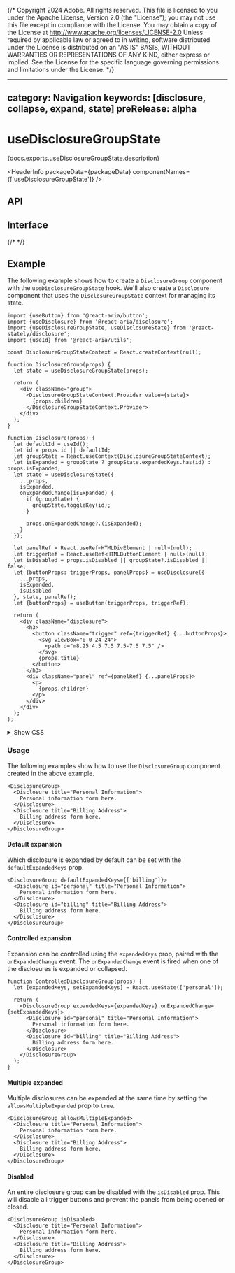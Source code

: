 {/* Copyright 2024 Adobe. All rights reserved.
This file is licensed to you under the Apache License, Version 2.0 (the "License");
you may not use this file except in compliance with the License. You may obtain a copy
of the License at http://www.apache.org/licenses/LICENSE-2.0
Unless required by applicable law or agreed to in writing, software distributed under
the License is distributed on an "AS IS" BASIS, WITHOUT WARRANTIES OR REPRESENTATIONS
OF ANY KIND, either express or implied. See the License for the specific language
governing permissions and limitations under the License. */}



---
category: Navigation
keywords: [disclosure, collapse, expand, state]
preRelease: alpha
---

# useDisclosureGroupState

<PageDescription>{docs.exports.useDisclosureGroupState.description}</PageDescription>

<HeaderInfo
  packageData={packageData}
  componentNames={['useDisclosureGroupState']} />

## API

<FunctionAPI function={docs.exports.useDisclosureGroupState} links={docs.links} />

## Interface

{/* <ClassAPI links={docs.links} class={docs.links[docs.exports.useDisclosureGroupState.return.base.id]} /> */}

## Example

The following example shows how to create a `DisclosureGroup` component with the `useDisclosureGroupState` hook. We'll also create a `Disclosure` component that uses the `DisclosureGroupState` context for managing its state.

```tsx example export=true
import {useButton} from '@react-aria/button';
import {useDisclosure} from '@react-aria/disclosure';
import {useDisclosureGroupState, useDisclosureState} from '@react-stately/disclosure';
import {useId} from '@react-aria/utils';

const DisclosureGroupStateContext = React.createContext(null);

function DisclosureGroup(props) {
  let state = useDisclosureGroupState(props);

  return (
    <div className="group">
      <DisclosureGroupStateContext.Provider value={state}>
        {props.children}
      </DisclosureGroupStateContext.Provider>
    </div>
  );
}

function Disclosure(props) {
  let defaultId = useId();
  let id = props.id || defaultId;
  let groupState = React.useContext(DisclosureGroupStateContext);
  let isExpanded = groupState ? groupState.expandedKeys.has(id) : props.isExpanded;
  let state = useDisclosureState({
    ...props,
    isExpanded,
    onExpandedChange(isExpanded) {
      if (groupState) {
        groupState.toggleKey(id);
      }

      props.onExpandedChange?.(isExpanded);
    }
  });

  let panelRef = React.useRef<HTMLDivElement | null>(null);
  let triggerRef = React.useRef<HTMLButtonElement | null>(null);
  let isDisabled = props.isDisabled || groupState?.isDisabled || false;
  let {buttonProps: triggerProps, panelProps} = useDisclosure({
    ...props,
    isExpanded,
    isDisabled
  }, state, panelRef);
  let {buttonProps} = useButton(triggerProps, triggerRef);

  return (
    <div className="disclosure">
      <h3>
        <button className="trigger" ref={triggerRef} {...buttonProps}>
          <svg viewBox="0 0 24 24">
            <path d="m8.25 4.5 7.5 7.5-7.5 7.5" />
          </svg>
          {props.title}
        </button>
      </h3>
      <div className="panel" ref={panelRef} {...panelProps}>
        <p>
          {props.children}
        </p>
      </div>
    </div>
  );
};
```

<details>
  <summary style={{fontWeight: 'bold'}}><ChevronRight size="S" /> Show CSS</summary>

```css
.disclosure {
  .trigger {
    background: none;
    border: none;
    box-shadow: none;
    font-weight: bold;
    font-size: 16px;
    display: flex;
    align-items: center;
    gap: 8px;

    svg {
      rotate: 0deg;
      transition: rotate 200ms;
      width: 12px;
      height: 12px;
      fill: none;
      stroke: currentColor;
      stroke-width: 3px;
    }

    &[aria-expanded="true"] svg {
      rotate: 90deg;
    }
  }
}

.panel {
  margin-left: 32px;
}
```

</details>

### Usage

The following examples show how to use the `DisclosureGroup` component created in the above example.

```tsx example
<DisclosureGroup>
  <Disclosure title="Personal Information">
    Personal information form here.
  </Disclosure>
  <Disclosure title="Billing Address">
    Billing address form here.
  </Disclosure>
</DisclosureGroup>
```

#### Default expansion

Which disclosure is expanded by default can be set with the `defaultExpandedKeys` prop.

```tsx example
<DisclosureGroup defaultExpandedKeys={['billing']}>
  <Disclosure id="personal" title="Personal Information">
    Personal information form here.
  </Disclosure>
  <Disclosure id="billing" title="Billing Address">
    Billing address form here.
  </Disclosure>
</DisclosureGroup>
```

#### Controlled expansion

Expansion can be controlled using the `expandedKeys` prop, paired with the `onExpandedChange` event. The `onExpandedChange` event is fired when one of the disclosures is expanded or collapsed.

```tsx example
function ControlledDisclosureGroup(props) {
  let [expandedKeys, setExpandedKeys] = React.useState(['personal']);

  return (
    <DisclosureGroup expandedKeys={expandedKeys} onExpandedChange={setExpandedKeys}>
      <Disclosure id="personal" title="Personal Information">
        Personal information form here.
      </Disclosure>
      <Disclosure id="billing" title="Billing Address">
        Billing address form here.
      </Disclosure>
    </DisclosureGroup>
  );
}
```

#### Multiple expanded

Multiple disclosures can be expanded at the same time by setting the `allowsMultipleExpanded` prop to `true`.

```tsx example
<DisclosureGroup allowsMultipleExpanded>
  <Disclosure title="Personal Information">
    Personal information form here.
  </Disclosure>
  <Disclosure title="Billing Address">
    Billing address form here.
  </Disclosure>
</DisclosureGroup>
```

#### Disabled

An entire disclosure group can be disabled with the `isDisabled` prop. This will disable all trigger buttons and prevent the panels from being opened or closed.

```tsx example
<DisclosureGroup isDisabled>
  <Disclosure title="Personal Information">
    Personal information form here.
  </Disclosure>
  <Disclosure title="Billing Address">
    Billing address form here.
  </Disclosure>
</DisclosureGroup>
```
